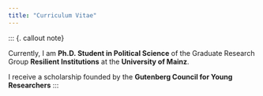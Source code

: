 ```yaml
---
title: "Curriculum Vitae"
---
```


::: {. callout note}

Currently, I am **Ph.D. Student in Political Science** of the Graduate Research Group **Resilient Institutions** at the **University of Mainz**.

I receive a scholarship founded by the **Gutenberg Council for Young Researchers**
:::

